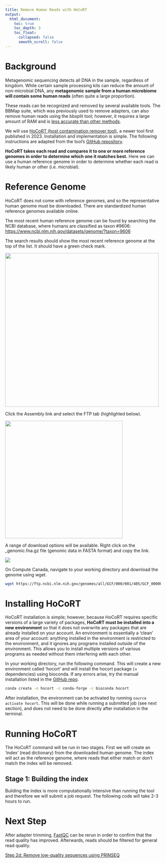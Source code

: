 ```yaml
---
title: Remove Human Reads with HoCoRT
output:
  html_document:
    toc: true     
    toc_depth: 3     
    toc_float:       
      collapsed: false       
      smooth_scroll: false 
---
```


# Background

Metagenomic sequencing detects all DNA in the sample, regardless of kingdom.
While certain sample processing kits can reduce the amount of non-microbial DNA,
any **metagenomic sample from a human microbiome will contain some human reads**
(often quite a large proportion).

These reads can be recognized and removed by several available tools. The BBMap
suite, which was previously used to remove adapters, can also remove human reads
using the bbsplit tool; however, it requires a large amount of RAM and is [less
accurate than other
methods](https://link.springer.com/article/10.1186/s12859-023-05492-w).

We will use [HoCoRT (host contamination remover
tool)](https://link.springer.com/article/10.1186/s12859-023-05492-w), a newer
tool first published in 2023. Installation and implementation is simple. The
following instructions are adapted from the tool's [GitHub
repository](https://github.com/ignasrum/hocort?tab=readme-ov-file).

**HoCoRT takes each read and compares it to one or more reference genomes in
order to determine which one it matches best.** Here we can use a human
reference genome in order to determine whether each read is likely human or
other (i.e. microbial).

# Reference Genome

HoCoRT does not come with reference genomes, and so the representative human
genome must be downloaded. There are standardized human reference genomes
available online.

The most recent human reference genome can be found by searching the NCBI
database, where humans are classified as taxon #9606:
<https://www.ncbi.nlm.nih.gov/datasets/genome/?taxon=9606>

The search results should show the most recent reference genome at the top of
the list. It should have a green check mark.

![](ncbi_refgenome.JPG){width="497"}

Click the Assembly link and select the FTP tab (highlighted below).

![](genome_ftp.JPG){width="380"}

A range of download options will be available. Right click on the
\_genomic.fna.gz file (genomic data in FASTA format) and copy the link.

![](genome_alloptions.JPG)

On Compute Canada, navigate to your working directory and download the genome
using wget.

```bash
wget https://ftp.ncbi.nlm.nih.gov/genomes/all/GCF/000/001/405/GCF_000001405.40_GRCh38.p14/GCF_000001405.40_GRCh38.p14_genomic.fna.gz
```

# Installing HoCoRT

HoCoRT installation is simple; however, because HoCoRT requires specific
versions of a large variety of packages, **HoCoRT must be installed into a new
environment** so that it does not overwrite any packages that are already
installed on your account. An environment is essentially a 'clean' area of your
account: anything installed in the environment is restricted to the environment,
and it ignores any programs installed outside of the environment. This allows
you to install multiple versions of various programs as needed without them
interfering with each other.

In your working directory, run the following command. This will create a new
environment called 'hocort' and will install the hocort package (+ dependencies)
using bioconda. If any errors arise, try the manual installation listed in the
[GitHub repo](https://github.com/ignasrum/hocort?tab=readme-ov-file).

```bash
conda create -n hocort -c conda-forge -c bioconda hocort
```

After installation, the environment can be activated by running
`source activate hocort`. This will be done while running a submitted job (see
next section), and does not need to be done directly after installation in the
terminal.

# Running HoCoRT

The HoCoRT command will be run in two stages. First we will create an 'index'
(read dictionary) from the downloaded human genome. The index will act as the
reference genome, where reads that either match or don't match the index will be
removed.

## Stage 1: Building the index

Building the index is more computationally intensive than running the tool and
therefore we will submit a job request. The following code will take 2-3 hours
to run.

# Next Step

After adapter trimming,
[FastQC](https://armetcal.github.io/Bioinformatic-Tool-Wikipedia/read_filtering/fastqc.html)
can be rerun in order to confirm that the read quality has improved. Afterwards,
reads should be filtered for general read quality.

[Step 2d: Remove low-quality sequences using
PRINSEQ](https://armetcal.github.io/Bioinformatic-Tool-Wikipedia/read_filtering/prinseq.html)
